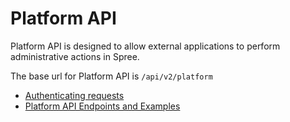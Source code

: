 # Platform API

Platform API is designed to allow external applications to perform administrative actions in Spree.

The base url for Platform API is `/api/v2/platform`

* [Authenticating requests](authenticating-requests.md)
* [Platform API Endpoints and Examples](https://api.spreecommerce.org/docs/api-v2/YXBpOjg3MzkxODk-platform-api-v2)
